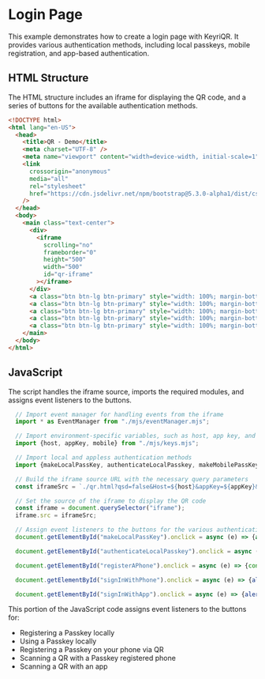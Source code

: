 # Login Page

This example demonstrates how to create a login page with KeyriQR. It provides various authentication methods, including local passkeys, mobile registration, and app-based authentication.

## HTML Structure

The HTML structure includes an iframe for displaying the QR code, and a series of buttons for the available authentication methods.

```html
<!DOCTYPE html>
<html lang="en-US">
  <head>
    <title>QR - Demo</title>
    <meta charset="UTF-8" />
    <meta name="viewport" content="width=device-width, initial-scale=1" />
    <link
      crossorigin="anonymous"
      media="all"
      rel="stylesheet"
      href="https://cdn.jsdelivr.net/npm/bootstrap@5.3.0-alpha1/dist/css/bootstrap.min.css"
    />
  </head>
  <body>
    <main class="text-center">
      <div>
        <iframe
          scrolling="no"
          frameborder="0"
          height="500"
          width="500"
          id="qr-iframe"
        ></iframe>
      </div>
      <a class="btn btn-lg btn-primary" style="width: 100%; margin-bottom: 20px;" id="makeLocalPassKey">CREATE LOCAL PASSKEY</a>
      <a class="btn btn-lg btn-primary" style="width: 100%; margin-bottom: 20px;" id="authenticateLocalPasskey">SIGN-IN WITH LOCAL PASSKEY</a>
      <a class="btn btn-lg btn-primary" style="width: 100%; margin-bottom: 20px;" id="registerAPhone">REGISTER A PHONE</a>
      <a class="btn btn-lg btn-primary" style="width: 100%; margin-bottom: 20px;" id="signInWithPhone">SIGN IN WITH PHONE</a>
      <a class="btn btn-lg btn-primary" style="width: 100%; margin-bottom: 20px;" id="signInWithApp">SIGN IN WITH APP</a>
    </main>
  </body>
</html>
```

## JavaScript

The script handles the iframe source, imports the required modules, and assigns event listeners to the buttons.

```javascript
  // Import event manager for handling events from the iframe
  import * as EventManager from "./mjs/eventManager.mjs";

  // Import environment-specific variables, such as host, app key, and mobile URL
  import {host, appKey, mobile} from "./mjs/keys.mjs";

  // Import local and appless authentication methods
  import {makeLocalPassKey, authenticateLocalPasskey, makeMobilePassKey} from "./mjs/localAppless.mjs";

  // Build the iframe source URL with the necessary query parameters
  const iframeSrc = `./qr.html?qsd=false&Host=${host}&appKey=${appKey}&mobile=${mobile}`;

  // Set the source of the iframe to display the QR code
  const iframe = document.querySelector("iframe");
  iframe.src = iframeSrc;

  // Assign event listeners to the buttons for the various authentication methods
  document.getElementById("makeLocalPassKey").onclick = async (e) => {await makeLocalPassKey(e)};

  document.getElementById("authenticateLocalPasskey").onclick = async (e) => {await authenticateLocalPasskey(e)};

  document.getElementById("registerAPhone").onclick = async (e) => {console.log("ding!");await makeMobilePassKey(e)};

  document.getElementById("signInWithPhone").onclick = async (e) => {alert("scan qr with a REGISTERED Phone")};

  document.getElementById("signInWithApp").onclick = async (e) => {alert("scan qr with your APP!")};
```

This portion of the JavaScript code assigns event listeners to the buttons for:

 * Registering a Passkey locally
 * Using a Passkey locally
 * Registering a Passkey on your phone via QR
 * Scanning a QR with a Passkey registered phone
 * Scanning a QR with an app
